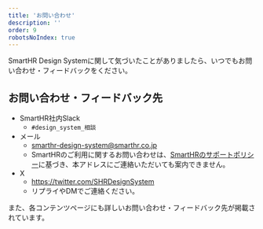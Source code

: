 ```yaml
---
title: 'お問い合わせ'
description: ''
order: 9
robotsNoIndex: true
---
```


SmartHR Design Systemに関して気づいたことがありましたら、いつでもお問い合わせ・フィードバックをください。



## お問い合わせ・フィードバック先
- SmartHR社内Slack
    -  `#design_system_相談`
- メール
    - smarthr-design-system@smarthr.co.jp
    - SmartHRのご利用に関するお問い合わせは、[SmartHRのサポートポリシー](https://support.smarthr.jp/ja/help/articles/360044805593/)に基づき、本アドレスにご連絡いただいても案内できません。
- X
    - https://twitter.com/SHRDesignSystem
    - リプライやDMでご連絡ください。

また、各コンテンツページにも詳しいお問い合わせ・フィードバック先が掲載されています。
